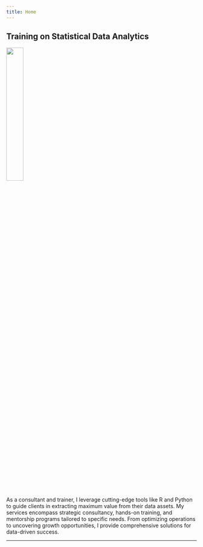 ```yaml
---
title: Home
---
```


## Training on Statistical Data Analytics 

<img src="seyi_pix.jpg" style="height: 30%; width: 30%; object-fit: contain" onclick="window.open('https://learning.softdataconsult.com/', 'blank');"/>


As a consultant and trainer, I leverage cutting-edge tools like R and Python to guide clients in extracting maximum value from their data assets. My services encompass strategic consultancy, hands-on training, and mentorship programs tailored to specific needs. From optimizing operations to uncovering growth opportunities, I provide comprehensive solutions for data-driven success.

----

